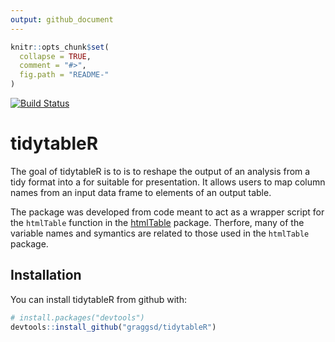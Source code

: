 ```yaml
---
output: github_document
---
```


<!-- README.md is generated from README.Rmd. Please edit that file -->

```r
knitr::opts_chunk$set(
  collapse = TRUE,
  comment = "#>",
  fig.path = "README-"
)
```

[![Build Status](https://travis-ci.org/graggsd/tidytableR.svg?branch=master)](https://travis-ci.org/graggsd/tidytableR)

# tidytableR

The goal of tidytableR is to is to reshape the output of an analysis
from a tidy format into a for suitable for presentation. It allows users to 
map column names from an input data frame to elements of an output table.

The package was developed from code meant to act as a wrapper script for the 
`htmlTable` function in the 
[htmlTable](https://cran.r-project.org/web/packages/htmlTable/index.html)
package. Therfore, many of the variable names and symantics are related to
those used in the `htmlTable` package.

## Installation

You can install tidytableR from github with:

```r
# install.packages("devtools")
devtools::install_github("graggsd/tidytableR")
```

